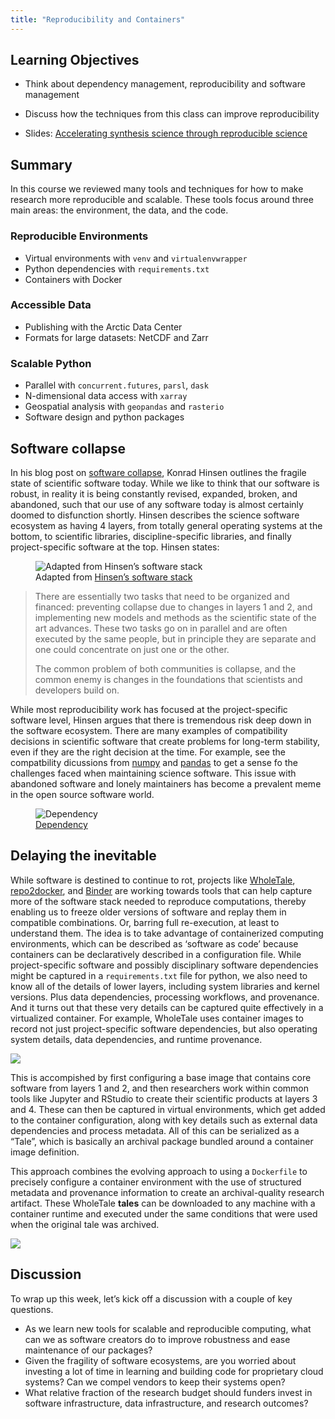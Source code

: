 ```yaml
---
title: "Reproducibility and Containers"
---
```


## Learning Objectives 

- Think about dependency management, reproducibility and software management
- Discuss how the techniques from this class can improve reproducibility


- Slides: [Accelerating synthesis science through reproducible science](../images/2022-09-repro-sci.pdf)

## Summary

In this course we reviewed many tools and techniques for how to make research more reproducible and scalable. These tools focus around three main areas: the environment, the data, and the code.

### Reproducible Environments

- Virtual environments with `venv` and `virtualenvwrapper`
- Python dependencies with `requirements.txt`
- Containers with Docker

### Accessible Data

- Publishing with the Arctic Data Center
- Formats for large datasets: NetCDF and Zarr

### Scalable Python

- Parallel with `concurrent.futures`, `parsl`, `dask`
- N-dimensional data access with `xarray`
- Geospatial analysis with `geopandas` and `rasterio`
- Software design and python packages


## Software collapse

::: {layout-ncol="2"}

In his blog post on [software collapse](http://blog.khinsen.net/posts/2017/01/13/sustainable-software-and-reproducible-research-dealing-with-software-collapse/), Konrad Hinsen outlines the fragile state of scientific software today. While we like to think that our software is robust, in reality it is being constantly revised, expanded, broken, and abandoned, such that our use of any software today is almost certainly doomed to disfunction shortly. Hinsen describes the science software ecosystem as having 4 layers, from totally general operating systems at the bottom, to scientific libraries, discipline-specific libraries, and finally project-specific software at the top. Hinsen states:

![Adapted from [Hinsen's software stack](http://blog.khinsen.net/posts/2017/01/13/sustainable-software-and-reproducible-research-dealing-with-software-collapse/)](../images/hinsen-software-layers.png)

:::

> There are essentially two tasks that need to be organized and financed: preventing collapse due to changes in layers 1 and 2, and implementing new models and methods as the scientific state of the art advances. These two tasks go on in parallel and are often executed by the same people, but in principle they are separate and one could concentrate on just one or the other.
> 
> The common problem of both communities is collapse, and the common enemy is changes in the foundations that scientists and developers build on.

While most reproducibility work has focused at the project-specific software level, Hinsen argues that there is tremendous risk deep down in the software ecosystem. There are many examples of compatibility decisions in scientific software that create problems for long-term stability, even if they are the right decision at the time. For example, see the compatbility dicussions from [numpy](https://numpy.org/neps/nep-0023-backwards-compatibility.html#example-cases) and [pandas](https://pandas.pydata.org/docs/whatsnew/v1.4.0.html#deprecations) to get a sense fo the challenges faced when maintaining science software. This issue with abandoned software and lonely maintainers has become a prevalent meme in the open source software world.

![[Dependency](https://xkcd.com/2347/)](../images/xkcd-2347-dependency.png)

## Delaying the inevitable

While software is destined to continue to rot, projects like [WholeTale](https://wholetale.org), [repo2docker](https://repo2docker.readthedocs.io/), and [Binder](https://mybinder.org/) are working towards tools that can help capture more of the software stack needed to reproduce computations, thereby enabling us to freeze older versions of software and replay them in compatible combinations. Or, barring full re-execution, at least to understand them. The idea is to take advantage of containerized computing environments, which can be described as 'software as code' because containers can be declaratively described in a configuration file.  While project-specific software and possibly disciplinary software dependencies might be captured in a `requirements.txt` file for python, we also need to know all of the details of lower layers, including system libraries and kernel versions. Plus data dependencies, processing workflows, and provenance. And it turns out that these very details can be captured quite effectively in a virtualized container. For example, WholeTale uses container images to record not just project-specific software dependencies, but also operating system details, data dependencies, and runtime provenance.

![](../images/software-collapse-wholetale.png)

This is accompished by first configuring a base image that contains core software from layers 1 and 2, and then researchers work within common tools like Jupyter and RStudio to create their scientific products at layers 3 and 4. These can then be captured in virtual environments, which get added to the container configuration, along with key details such as external data dependencies and process metadata. All of this can be serialized as a "Tale", which is basically an archival package bundled around a container image definition.

::: {layout-ncol="2"}

This approach combines the evolving approach to using a `Dockerfile` to precisely configure a container environment with the use of structured metadata and provenance information to create an archival-quality research artifact. These WholeTale **tales** can be downloaded to any machine with a container runtime and executed under the same conditions that were used when the original tale was archived.

![](../images/virtualization-containers.png)

:::



## Discussion

To wrap up this week, let's kick off a discussion with a couple of key questions.

- As we learn new tools for scalable and reproducible computing, what can we as software creators do to improve robustness and ease maintenance of our packages?
- Given the fragility of software ecosystems, are you worried about investing a lot of time in learning and building code for proprietary cloud systems? Can we compel vendors to keep their systems open?
- What relative fraction of the research budget should funders invest in software infrastructure, data infrastructure, and research outcomes?
